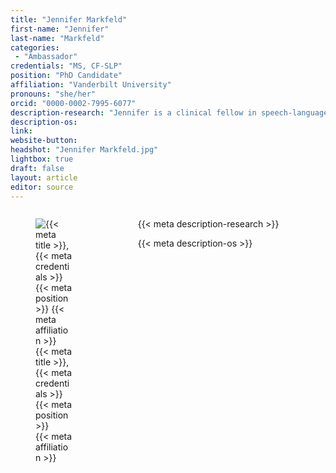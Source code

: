 ```yaml
---
title: "Jennifer Markfeld"
first-name: "Jennifer"
last-name: "Markfeld"
categories:
 - "Ambassador"
credentials: "MS, CF-SLP"
position: "PhD Candidate"
affiliation: "Vanderbilt University"
pronouns: "she/her"
orcid: "0000-0002-7995-6077"
description-research: "Jennifer is a clinical fellow in speech-language pathologiy and PhD candidate at Vanderbilt University in the Biobehavioral Approaches to NeuroDevelopment Lab. Her broad interests include language development, early language experiences, caregiver-infant interactions, implementation science, and interventions to support infants who are at increased likelihood for neurodevelopmental conditions. Jennifer is passionate about increasing awareness of open science practices and is thrilled to be on the CSDisseminate team!"
description-os:
link:
website-button: 
headshot: "Jennifer Markfeld.jpg"
lightbox: true
draft: false
layout: article
editor: source
---
```


:::::: columns
::: {.column width="30%"}
![{{< meta title >}}, {{< meta credentials >}}<br>{{< meta position >}}<br>{{< meta affiliation >}}]({{< meta headshot >}})
:::

::: {.column width="5%"}
:::

::: {.column width="65%"}
{{< meta description-research >}}

{{< meta description-os >}}
:::
::::::
